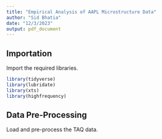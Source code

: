 ```yaml
---
title: "Empirical Analysis of AAPL Microstructure Data"
author: "Sid Bhatia"
date: "12/3/2023"
output: pdf_document
---
```


## Importation

Import the required libraries.

```r
library(tidyverse)
library(lubridate)
library(xts)
library(highfrequency)
```

## Data Pre-Processing

Load and pre-process the TAQ data.

```r
```